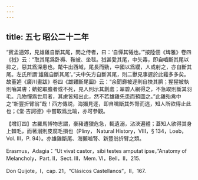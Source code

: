 ```yaml
---
---
---
```

title: 五七 昭公二十二年
---




“賓孟適郊，見雄雞自斷其尾，問之侍者，曰：‘自憚其犧也。’”按陸佃《埤雅》卷四《狨》云：“取其尾爲卧褥、鞍被、坐毯。狨甚愛其尾，中矢毒，即自嚙斷其尾以抑之，惡其爲深患也。氂牛出西域，尾長而勁，中國以爲纓，人或射之，亦自斷其尾。左氏所謂‘雄雞自斷其尾’。”夫中矢方自斷其尾，則二獸見事遲於此雞多多矣。故董逌《廣川畫跋》卷四《雄雞斷尾圖》云：“余聞麝被逐則自抉其臍；猩猩被執則嚙其膚；蚺蛇取膽者或不死，見人則示其創處；翠碧人網得之，不急取則斷其羽毛。几物憚爲世用者，其慮皆知出此，然不若雄雞先患而預圖之。”此雞殆禽中之“新豐折臂翁”哉！西方傳説，海獺見逐，即自噙斷其外腎而逃，知人所欲得止此也；《堂·吉訶德》中嘗取爲比喻，亦可參觀。

【增訂四】古羅馬博物志謂，豪豬遭獵危急，輒遺溺，沾浹遍體；蓋知人欲得其身上棘毛，而著溺則皮腐毛損也（Pliny， Natural History，VIII，§ 134，Loeb，Vol. III，P. 94）。亦雄雞斷尾、海獺嚙腎、新豐翁折臂之類。

Erasmus，Adagia：“Ut vivat castor，sibi testes amputat ipse，”Anatomy of Melancholy，Part. II，Sect. III，Mem. VI，Bell，II，215.

Don Quijote，I，cap. 21，“Clásicos Castellanos”，II，167.